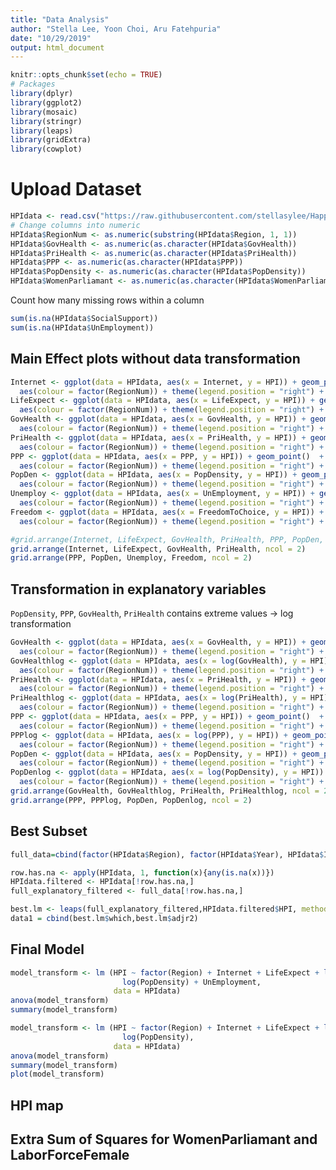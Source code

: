 ```yaml
---
title: "Data Analysis"
author: "Stella Lee, Yoon Choi, Aru Fatehpuria"
date: "10/29/2019"
output: html_document
---
```


```r
knitr::opts_chunk$set(echo = TRUE)
# Packages
library(dplyr)
library(ggplot2)
library(mosaic)
library(stringr)
library(leaps)
library(gridExtra)
library(cowplot)
```

# Upload Dataset

```r
HPIdata <- read.csv("https://raw.githubusercontent.com/stellasylee/Happiness-Planet-Index/master/finalDataset.csv")[-1]
# Change columns into numeric
HPIdata$RegionNum <- as.numeric(substring(HPIdata$Region, 1, 1))
HPIdata$GovHealth <- as.numeric(as.character(HPIdata$GovHealth))
HPIdata$PriHealth <- as.numeric(as.character(HPIdata$PriHealth))
HPIdata$PPP <- as.numeric(as.character(HPIdata$PPP))
HPIdata$PopDensity <- as.numeric(as.character(HPIdata$PopDensity))
HPIdata$WomenParliamant <- as.numeric(as.character(HPIdata$WomenParliamant))
```

Count how many missing rows within a column

```r
sum(is.na(HPIdata$SocialSupport))
sum(is.na(HPIdata$UnEmployment))
```

## Main Effect plots without data transformation
```r
Internet <- ggplot(data = HPIdata, aes(x = Internet, y = HPI)) + geom_point()  +
  aes(colour = factor(RegionNum)) + theme(legend.position = "right") + labs(title = "Internet")
LifeExpect <- ggplot(data = HPIdata, aes(x = LifeExpect, y = HPI)) + geom_point()  +
  aes(colour = factor(RegionNum)) + theme(legend.position = "right") + labs(title = "Life Expectency (yr)")
GovHealth <- ggplot(data = HPIdata, aes(x = GovHealth, y = HPI)) + geom_point()  +
  aes(colour = factor(RegionNum)) + theme(legend.position = "right") + labs(title = "Government Health Expenditure")
PriHealth <- ggplot(data = HPIdata, aes(x = PriHealth, y = HPI)) + geom_point()  +
  aes(colour = factor(RegionNum)) + theme(legend.position = "right") + labs(title = "Private Health Expenditure")
PPP <- ggplot(data = HPIdata, aes(x = PPP, y = HPI)) + geom_point()  +
  aes(colour = factor(RegionNum)) + theme(legend.position = "right") + labs(title = "Purchasing Power")
PopDen <- ggplot(data = HPIdata, aes(x = PopDensity, y = HPI)) + geom_point()  +
  aes(colour = factor(RegionNum)) + theme(legend.position = "right") + labs(title = "Population Density")
Unemploy <- ggplot(data = HPIdata, aes(x = UnEmployment, y = HPI)) + geom_point()  +
  aes(colour = factor(RegionNum)) + theme(legend.position = "right") + labs(title = "Unemployment")
Freedom <- ggplot(data = HPIdata, aes(x = FreedomToChoice, y = HPI)) + geom_point()  +
  aes(colour = factor(RegionNum)) + theme(legend.position = "right") + labs(title = "Freedom to Choice")

#grid.arrange(Internet, LifeExpect, GovHealth, PriHealth, PPP, PopDen, Unemploy, Freedom, ncol = 2)
grid.arrange(Internet, LifeExpect, GovHealth, PriHealth, ncol = 2)
grid.arrange(PPP, PopDen, Unemploy, Freedom, ncol = 2)
```

## Transformation in explanatory variables

```PopDensity```, ```PPP```, ```GovHealth```, ```PriHealth``` contains extreme values -> log transformation

```r
GovHealth <- ggplot(data = HPIdata, aes(x = GovHealth, y = HPI)) + geom_point()  +
  aes(colour = factor(RegionNum)) + theme(legend.position = "right") + labs(title = "Government Health Expenditure")
GovHealthlog <- ggplot(data = HPIdata, aes(x = log(GovHealth), y = HPI)) + geom_point()  +
  aes(colour = factor(RegionNum)) + theme(legend.position = "right") + labs(title = "Government Health Expenditure")
PriHealth <- ggplot(data = HPIdata, aes(x = PriHealth, y = HPI)) + geom_point()  +
  aes(colour = factor(RegionNum)) + theme(legend.position = "right") + labs(title = "Private Health Expenditure")
PriHealthlog <- ggplot(data = HPIdata, aes(x = log(PriHealth), y = HPI)) + geom_point()  +
  aes(colour = factor(RegionNum)) + theme(legend.position = "right") + labs(title = "Private Health Expenditure")
PPP <- ggplot(data = HPIdata, aes(x = PPP, y = HPI)) + geom_point()  +
  aes(colour = factor(RegionNum)) + theme(legend.position = "right") + labs(title = "Purchasing Power")
PPPlog <- ggplot(data = HPIdata, aes(x = log(PPP), y = HPI)) + geom_point()  +
  aes(colour = factor(RegionNum)) + theme(legend.position = "right") + labs(title = "Purchasing Power")
PopDen <- ggplot(data = HPIdata, aes(x = PopDensity, y = HPI)) + geom_point()  +
  aes(colour = factor(RegionNum)) + theme(legend.position = "right") + labs(title = "Population Density")
PopDenlog <- ggplot(data = HPIdata, aes(x = log(PopDensity), y = HPI)) + geom_point()  +
  aes(colour = factor(RegionNum)) + theme(legend.position = "right") + labs(title = "Population Density")
grid.arrange(GovHealth, GovHealthlog, PriHealth, PriHealthlog, ncol = 2)
grid.arrange(PPP, PPPlog, PopDen, PopDenlog, ncol = 2)
```

## Best Subset

```r
full_data=cbind(factor(HPIdata$Region), factor(HPIdata$Year), HPIdata$Internet, HPIdata$LifeExpect, HPIdata$GovHealth, log(HPIdata$GovHealth), HPIdata$PriHealth, log(HPIdata$PriHealth), HPIdata$PPP, log(HPIdata$PPP), HPIdata$PopDensity,log(HPIdata$PopDensity),HPIdata$UnEmployment, HPIdata$FreedomToChoice, HPIdata$Corruption)

row.has.na <- apply(HPIdata, 1, function(x){any(is.na(x))})
HPIdata.filtered <- HPIdata[!row.has.na,]
full_explanatory_filtered <- full_data[!row.has.na,]

best.lm <- leaps(full_explanatory_filtered,HPIdata.filtered$HPI, method = "adjr2", names = c('Region','Year','Internet','Life Expectancy','Gov Health','log Gov Health', 'PriHealth','log PriHealth','PPP','log PPP', 'PopDen','Log PopDensity','Unemployment','Freedom to Choice','Corruption'), nbest=3)
data1 = cbind(best.lm$which,best.lm$adjr2)
```

## Final Model
```r
model_transform <- lm (HPI ~ factor(Region) + Internet + LifeExpect + log(GovHealth)  + PriHealth + log(PriHealth) + PPP +
                         log(PopDensity) + UnEmployment,
                       data = HPIdata)
anova(model_transform)
summary(model_transform)

model_transform <- lm (HPI ~ factor(Region) + Internet + LifeExpect + log(GovHealth)  + log(PriHealth) + PPP +
                         log(PopDensity),
                       data = HPIdata)
anova(model_transform)
summary(model_transform)
plot(model_transform)
```

## HPI map

## Extra Sum of Squares for WomenParliamant and LaborForceFemale




